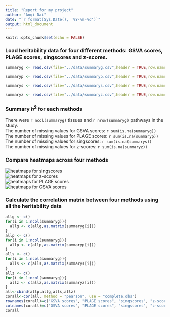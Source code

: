 ```yaml
---
title: "Report for my project"
author: "Anqi Dai"
date: "`r format(Sys.Date(), '%Y-%m-%d')`"
output: html_document
---
```


```r
knitr::opts_chunk$set(echo = FALSE)
```

### Load heritability data for four different methods: GSVA scores, PLAGE scores, singscores and z-scores.
```r
summaryg <- read.csv(file="../data/summaryg.csv",header = TRUE,row.names = 1)

summaryp <- read.csv(file="../data/summaryp.csv",header = TRUE,row.names = 1)

summarys <- read.csv(file="../data/summarys.csv",header = TRUE,row.names = 1)

summaryz <- read.csv(file="../data/summaryz.csv",header = TRUE,row.names = 1)
```
### Summary $h^2$ for each methods
There were `r ncol(summaryg)` tissues and `r nrow(summaryg)` pathways in the study.  
The number of missing values for GSVA scores: `r sum(is.na(summaryg))`  
The number of missing values for PLAGE scores: `r sum(is.na(summaryp))`  
The number of missing values for singscores: `r sum(is.na(summarys))`  
The number of missing values for z-scores: `r sum(is.na(summaryz))`  

### Compare heatmaps across four methods
![heatmaps for singscores](../figs/heatmaps.png)  
![heatmaps for z-scores](../figs/heatmapz.png)  
![heatmaps for PLAGE scores](../figs/heatmapp.png)  
![heatmaps for GSVA scores](../figs/heatmapg.png)  

### Calculate the correlation matrix between four methods using all the heritability data
```r
allg <- c()
for(i in 1:ncol(summaryg)){
  allg <- c(allg,as.matrix(summaryg[i]))
}
allp <- c()
for(i in 1:ncol(summaryg)){
  allp <- c(allp,as.matrix(summaryp[i]))
}
alls <- c()
for(i in 1:ncol(summaryg)){
  alls <- c(alls,as.matrix(summarys[i]))
}
allz <- c()
for(i in 1:ncol(summaryg)){
  allz <- c(allz,as.matrix(summaryz[i]))
}
all<-cbind(allp,allg,alls,allz)
corall<-cor(all, method = "pearson", use = "complete.obs")
rownames(corall)=c("GSVA scores", "PLAGE scores", "singscores", "z-scores")
colnames(corall)=c("GSVA scores", "PLAGE scores", "singscores", "z-scores")
corall
```

